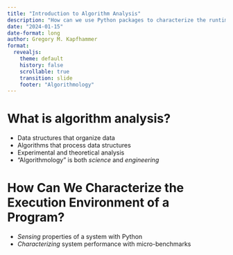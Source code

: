 ```yaml
---
title: "Introduction to Algorithm Analysis"
description: "How can we use Python packages to characterize the runtime environment used during experiments?"
date: "2024-01-15"
date-format: long
author: Gregory M. Kapfhammer
format:
  revealjs:
    theme: default
    history: false
    scrollable: true
    transition: slide
    footer: "Algorithmology"
---
```


# What is algorithm analysis?

::: incremental
- Data structures that organize data
- Algorithms that process data structures
- Experimental and theoretical analysis
- "Algorithmology" is both *science* and *engineering*
:::

# How Can We Characterize the Execution Environment of a Program?

- *Sensing* properties of a system with Python
- *Characterizing* system performance with micro-benchmarks
